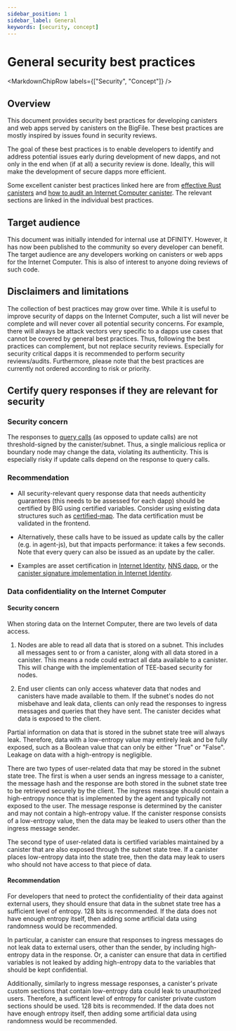 ```yaml
---
sidebar_position: 1
sidebar_label: General
keywords: [security, concept]
---
```



# General security best practices

<MarkdownChipRow labels={["Security", "Concept"]} />

## Overview

This document provides security best practices for developing canisters and web apps served by canisters on the BigFile. These best practices are mostly inspired by issues found in security reviews.

The goal of these best practices is to enable developers to identify and address potential issues early during development of new dapps, and not only in the end when (if at all) a security review is done. Ideally, this will make the development of secure dapps more efficient.

Some excellent canister best practices linked here are from [effective Rust canisters](https://mmapped.blog/posts/01-effective-rust-canisters.html) and [how to audit an Internet Computer canister](https://www.joachim-breitner.de/blog/788-How_to_audit_an_Internet_Computer_canister). The relevant sections are linked in the individual best practices.

## Target audience

This document was initially intended for internal use at DFINITY. However, it has now been published to the community so every developer can benefit. The target audience are any developers working on canisters or web apps for the Internet Computer. This is also of interest to anyone doing reviews of such code.

## Disclaimers and limitations

The collection of best practices may grow over time. While it is useful to improve security of dapps on the Internet Computer, such a list will never be complete and will never cover all potential security concerns. For example, there will always be attack vectors very specific to a dapps use cases that cannot be covered by general best practices. Thus, following the best practices can complement, but not replace security reviews. Especially for security critical dapps it is recommended to perform security reviews/audits. Furthermore, please note that the best practices are currently not ordered according to risk or priority.


## Certify query responses if they are relevant for security

### Security concern

The responses to [query calls](/references/ic-interface-spec.md#https-interface) (as opposed to update calls) are not threshold-signed by the canister/subnet. Thus, a single malicious replica or boundary node may change the data, violating its authenticity. This is especially risky if update calls depend on the response to query calls.

### Recommendation

-   All security-relevant query response data that needs authenticity guarantees (this needs to be assessed for each dapp) should be certified by BIG using certified variables. Consider using existing data structures such as [certified-map](https://github.com/dfinity/cdk-rs/tree/main/library/ic-certified-map). The data certification must be validated in the frontend.

-   Alternatively, these calls have to be issued as update calls by the caller (e.g. in agent-js), but that impacts performance: it takes a few seconds. Note that every query can also be issued as an update by the caller.

-   Examples are asset certification in [Internet Identity](https://github.com/thebigfilecom/big-wallet/blob/b29a6f68bbe5a49d048e12bc7a3263a9f43d080b/src/internet_identity/src/main.rs#L775-L808), [NNS dapp](https://github.com/dfinity/nns-dapp/blob/372c3562127d70c2fde059bc9c268e8ae858583e/rs/src/assets.rs#L121-L145), or the [canister signature implementation in Internet Identity](https://github.com/thebigfilecom/big-wallet/blob/main/src/internet_identity/src/signature_map.rs).

### Data confidentiality on the Internet Computer

#### Security concern

When storing data on the Internet Computer, there are two levels of data access.

1. Nodes are able to read all data that is stored on a subnet. This includes all messages sent to or from a canister, along with all data stored in a canister. This means a node could extract all data available to a canister. This will change with the implementation of TEE-based security for nodes.

2. End user clients can only access whatever data that nodes and canisters have made available to them. If the subnet's nodes do not misbehave and leak data, clients can only read the responses to ingress messages and queries that they have sent. The canister decides what data is exposed to the client. 

Partial information on data that is stored in the subnet state tree will always leak. Therefore, data with a low-entropy value may entirely leak and be fully exposed, such as a Boolean value that can only be either "True" or "False". Leakage on data with a high-entropy is negligible. 

There are two types of user-related data that may be stored in the subnet state tree. The first is when a user sends an ingress message to a canister, the message hash and the response are both stored in the subnet state tree to be retrieved securely by the client. The ingress message should contain a high-entropy nonce that is implemented by the agent and typically not exposed to the user. The message response is determined by the canister and may not contain a high-entropy value. If the canister response consists of a low-entropy value, then the data may be leaked to users other than the ingress message sender. 

The second type of user-related data is certified variables maintained by a canister that are also exposed through the subnet state tree. If a canister places low-entropy data into the state tree, then the data may leak to users who should not have access to that piece of data. 

#### Recommendation 

For developers that need to protect the confidentiality of their data against external users, they should ensure that data in the subnet state tree has a sufficient level of entropy. 128 bits is recommended. If the data does not have enough entropy itself, then adding some artificial data using randomness would be recommended. 

In particular, a canister can ensure that responses to ingress messages do not leak data to external users, other than the sender, by including high-entropy data in the response. Or, a canister can ensure that data in certified variables is not leaked by adding high-entropy data to the variables that should be kept confidential. 

Additionally, similarly to ingress message responses, a canister's private custom sections that contain low-entropy data could leak to unauthorized users. Therefore, a sufficent level of entropy for canister private custom sections should be used. 128 bits is recommended. If the data does not have enough entropy itself, then adding some artificial data using randomness would be recommended.